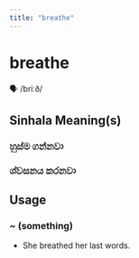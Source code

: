 ```yaml
---
title: "breathe"
---
```


# breathe

🗣️ /briːð/

## Sinhala Meaning(s)

### හුස්ම ගන්නවා
### ශ්වසනය කරනවා

## Usage

### ~ (something)

- She breathed her last words.

